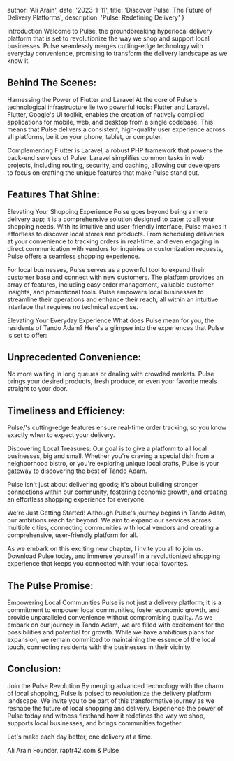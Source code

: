 
  author: 'Ali Arain',
  date: '2023-1-11',
  title: 'Discover Pulse: The Future of Delivery Platforms',
  description:
    'Pulse: Redefining Delivery'
}

Introduction
Welcome to Pulse, the groundbreaking hyperlocal delivery platform that is set to revolutionize the way we shop and support local businesses. Pulse seamlessly merges cutting-edge technology with everyday convenience, promising to transform the delivery landscape as we know it.

## Behind The Scenes: 
Harnessing the Power of Flutter and Laravel
At the core of Pulse's technological infrastructure lie two powerful tools: Flutter and Laravel. Flutter, Google's UI toolkit, enables the creation of natively compiled applications for mobile, web, and desktop from a single codebase. This means that Pulse delivers a consistent, high-quality user experience across all platforms, be it on your phone, tablet, or computer.

Complementing Flutter is Laravel, a robust PHP framework that powers the back-end services of Pulse. Laravel simplifies common tasks in web projects, including routing, security, and caching, allowing our developers to focus on crafting the unique features that make Pulse stand out.

## Features That Shine: 
Elevating Your Shopping Experience
Pulse goes beyond being a mere delivery app; it is a comprehensive solution designed to cater to all your shopping needs. With its intuitive and user-friendly interface, Pulse makes it effortless to discover local stores and products. From scheduling deliveries at your convenience to tracking orders in real-time, and even engaging in direct communication with vendors for inquiries or customization requests, Pulse offers a seamless shopping experience.

For local businesses, Pulse serves as a powerful tool to expand their customer base and connect with new customers. The platform provides an array of features, including easy order management, valuable customer insights, and promotional tools. Pulse empowers local businesses to streamline their operations and enhance their reach, all within an intuitive interface that requires no technical expertise.

Elevating Your Everyday Experience
What does Pulse mean for you, the residents of Tando Adam? Here's a glimpse into the experiences that Pulse is set to offer:

## Unprecedented Convenience: 
No more waiting in long queues or dealing with crowded markets. Pulse brings your desired products, fresh produce, or even your favorite meals straight to your door.

## Timeliness and Efficiency: 
Pulse/'s cutting-edge features ensure real-time order tracking, so you know exactly when to expect your delivery.

Discovering Local Treasures: Our goal is to give a platform to all local businesses, big and small. Whether you're craving a special dish from a neighborhood bistro, or you're exploring unique local crafts, Pulse is your gateway to discovering the best of Tando Adam.

Pulse isn't just about delivering goods; it's about building stronger connections within our community, fostering economic growth, and creating an effortless shopping experience for everyone.

We're Just Getting Started!
Although Pulse's journey begins in Tando Adam, our ambitions reach far beyond. We aim to expand our services across multiple cities, connecting communities with local vendors and creating a comprehensive, user-friendly platform for all.

As we embark on this exciting new chapter, I invite you all to join us. Download Pulse today, and immerse yourself in a revolutionized shopping experience that keeps you connected with your local favorites.



## The Pulse Promise:
Empowering Local Communities
Pulse is not just a delivery platform; it is a commitment to empower local communities, foster economic growth, and provide unparalleled convenience without compromising quality. As we embark on our journey in Tando Adam, we are filled with excitement for the possibilities and potential for growth. While we have ambitious plans for expansion, we remain committed to maintaining the essence of the local touch, connecting residents with the businesses in their vicinity.


## Conclusion: 
Join the Pulse Revolution
By merging advanced technology with the charm of local shopping, Pulse is poised to revolutionize the delivery platform landscape. We invite you to be part of this transformative journey as we reshape the future of local shopping and delivery. Experience the power of Pulse today and witness firsthand how it redefines the way we shop, supports local businesses, and brings communities together.

Let's make each day better, one delivery at a time.

Ali Arain
Founder, raptr42.com & Pulse